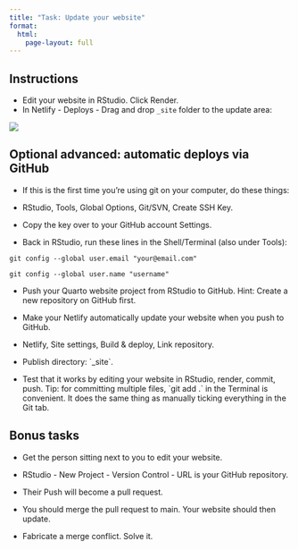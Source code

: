 ```yaml
---
title: "Task: Update your website"
format: 
  html:
    page-layout: full
---
```


## Instructions

-   Edit your website in RStudio. Click Render.
-   In Netlify - Deploys - Drag and drop `_site` folder to the update area:

![](images/netlify_update.png){fig-alt="Netlify site - Deploy - Drag and drop output folder to update site"}

## Optional advanced: automatic deploys via GitHub

-   If this is the first time you're using git on your computer, do these things:

-   RStudio, Tools, Global Options, Git/SVN, Create SSH Key.

-   Copy the key over to your GitHub account Settings.

-   Back in RStudio, run these lines in the Shell/Terminal (also under Tools):

`git config --global user.email "your@email.com"`

`git config --global user.name "username"`

-   Push your Quarto website project from RStudio to GitHub. Hint: Create a new repository on GitHub first.

-   Make your Netlify automatically update your website when you push to GitHub.

-   Netlify, Site settings, Build & deploy, Link repository.

-   Publish directory: \`\_site\`.

-   Test that it works by editing your website in RStudio, render, commit, push. Tip: for committing multiple files, \`git add .\` in the Terminal is convenient. It does the same thing as manually ticking everything in the Git tab.

## Bonus tasks

-   Get the person sitting next to you to edit your website.

-   RStudio - New Project - Version Control - URL is your GitHub repository.

-   Their Push will become a pull request.

-   You should merge the pull request to main. Your website should then update.

-   Fabricate a merge conflict. Solve it.
